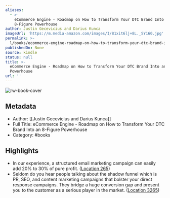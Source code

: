 ```yaml
---
aliases:
  - >-
    eCommerce Engine - Roadmap on How to Transform Your DTC Brand Into an
    8-Figure Powerhouse
author: Justin Gecevicius and Darius Kunca
imageUrl: 'https://m.media-amazon.com/images/I/81xit6lj+8L._SY160.jpg'
permalink: >-
  l/books/ecommerce-engine-roadmap-on-how-to-transform-your-dtc-brand-into-an-8-figure-powerhouse
publishedOn: None
source: kindle
status: null
title: >-
  eCommerce Engine - Roadmap on How to Transform Your DTC Brand Into an 8-Figure
  Powerhouse
url: ''
---
```

![rw-book-cover](https://m.media-amazon.com/images/I/81xit6lj+8L._SY160.jpg)

## Metadata

- Author: [[Justin Gecevicius and Darius Kunca]]
- Full Title: eCommerce Engine - Roadmap on How to Transform Your DTC Brand Into an 8-Figure Powerhouse
- Category: #books

## Highlights

- In our experience, a structured email marketing campaign can easily add 20% to 30% of pure profit. ([Location 265](https://readwise.io/to_kindle?action=open&asin=B0BFJK4R3L&location=265))
- Seldom do you hear people talking about the shadow funnel which is PR, SEO, and content marketing campaigns that bolster your direct response campaigns. They bridge a huge conversion gap and present you to the customer as a serious player in the market. ([Location 3265](https://readwise.io/to_kindle?action=open&asin=B0BFJK4R3L&location=3265))
